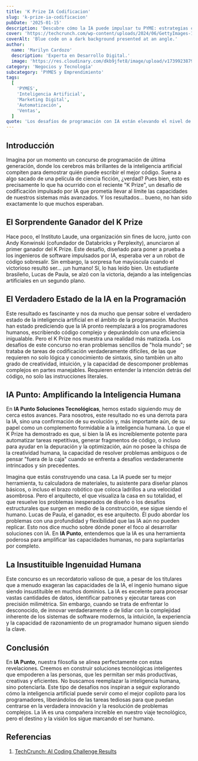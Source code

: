 ```yaml
---
title: 'K Prize IA Codificacion'
slug: 'k-prize-ia-codificacion'
pubDate: '2025-01-15'
description: 'Descubre cómo la IA puede impulsar tu PYME: estrategias concretas de marketing, automatización y datos para aumentar ventas.'
cover: 'https://techcrunch.com/wp-content/uploads/2024/06/GettyImages-1388336038.jpg?w=1024'
coverAlt: 'Blue code on a dark background presented at an angle.'
author:
  name: 'Marilyn Cardozo'
  description: 'Experta en Desarrollo Digital.'
  image: 'https://res.cloudinary.com/dkb9jfet8/image/upload/v1739923879/marilyn_s2mi4a.png'
category: 'Negocios y Tecnología'
subcategory: 'PYMES y Emprendimiento'
tags:
  [
    'PYMES',
    'Inteligencia Artificial',
    'Marketing Digital',
    'Automatización',
    'Ventas',
  ]
quote: 'Los desafíos de programación con IA están elevando el nivel de la industria. — Pedro Zambrano'
---
```

<h2 id="introduccion">Introducción</h2>

Imagina por un momento un concurso de programación de última generación, donde los cerebros más brillantes de la inteligencia artificial compiten para demostrar quién puede escribir el mejor código. Suena a algo sacado de una película de ciencia ficción, ¿verdad? Pues bien, esto es precisamente lo que ha ocurrido con el reciente "K Prize", un desafío de codificación impulsado por IA que prometía llevar al límite las capacidades de nuestros sistemas más avanzados. Y los resultados... bueno, no han sido exactamente lo que muchos esperaban.

<h2 id="el-sorprendente-ganador-del-k-prize">El Sorprendente Ganador del K Prize</h2>

Hace poco, el Instituto Laude, una organización sin fines de lucro, junto con Andy Konwinski (cofundador de Databricks y Perplexity), anunciaron al primer ganador del K Prize. Este desafío, diseñado para poner a prueba a los ingenieros de software impulsados por IA, esperaba ver a un robot de código sobresalir. Sin embargo, la sorpresa fue mayúscula cuando el victorioso resultó ser... ¡un humano! Sí, lo has leído bien. Un estudiante brasileño, Lucas de Paula, se alzó con la victoria, dejando a las inteligencias artificiales en un segundo plano.

<h2 id="el-verdadero-estado-de-la-ia-en-la-programacion">El Verdadero Estado de la IA en la Programación</h2>

Este resultado es fascinante y nos da mucho que pensar sobre el verdadero estado de la inteligencia artificial en el ámbito de la programación. Muchos han estado prediciendo que la IA pronto reemplazará a los programadores humanos, escribiendo código complejo y depurándolo con una eficiencia inigualable. Pero el K Prize nos muestra una realidad más matizada. Los desafíos de este concurso no eran problemas sencillos de "hola mundo"; se trataba de tareas de codificación verdaderamente difíciles, de las que requieren no solo lógica y conocimiento de sintaxis, sino también un alto grado de creatividad, intuición, y la capacidad de descomponer problemas complejos en partes manejables. Requieren entender la intención detrás del código, no solo las instrucciones literales.

<h2 id="ia-punto-amplificando-la-inteligencia-humana">IA Punto: Amplificando la Inteligencia Humana</h2>

En **IA Punto Soluciones Tecnológicas**, hemos estado siguiendo muy de cerca estos avances. Para nosotros, este resultado no es una derrota para la IA, sino una confirmación de su evolución y, más importante aún, de su papel como un complemento formidable a la inteligencia humana. Lo que el K Prize ha demostrado es que, si bien la IA es increíblemente potente para automatizar tareas repetitivas, generar fragmentos de código, o incluso para ayudar en la depuración y la optimización, aún no posee la chispa de la creatividad humana, la capacidad de resolver problemas ambiguos o de pensar "fuera de la caja" cuando se enfrenta a desafíos verdaderamente intrincados y sin precedentes.

Imagina que estás construyendo una casa. La IA puede ser tu mejor herramienta, tu calculadora de materiales, tu asistente para diseñar planos básicos, o incluso el brazo robótico que coloca ladrillos a una velocidad asombrosa. Pero el arquitecto, el que visualiza la casa en su totalidad, el que resuelve los problemas inesperados de diseño o los desafíos estructurales que surgen en medio de la construcción, ese sigue siendo el humano. Lucas de Paula, el ganador, es ese arquitecto. Él pudo abordar los problemas con una profundidad y flexibilidad que las IA aún no pueden replicar. Esto nos dice mucho sobre dónde poner el foco al desarrollar soluciones con IA. En **IA Punto**, entendemos que la IA es una herramienta poderosa para amplificar las capacidades humanas, no para suplantarlas por completo.

<h2 id="la-insustituible-ingenuidad-humana">La Insustituible Ingenuidad Humana</h2>

Este concurso es un recordatorio valioso de que, a pesar de los titulares que a menudo exageran las capacidades de la IA, el ingenio humano sigue siendo insustituible en muchos dominios. La IA es excelente para procesar vastas cantidades de datos, identificar patrones y ejecutar tareas con precisión milimétrica. Sin embargo, cuando se trata de enfrentar lo desconocido, de innovar verdaderamente o de lidiar con la complejidad inherente de los sistemas de software modernos, la intuición, la experiencia y la capacidad de razonamiento de un programador humano siguen siendo la clave.

<h2 id="conclusion">Conclusión</h2>

En **IA Punto**, nuestra filosofía se alinea perfectamente con estas revelaciones. Creemos en construir soluciones tecnológicas inteligentes que empoderen a las personas, que les permitan ser más productivas, creativas y eficientes. No buscamos reemplazar la inteligencia humana, sino potenciarla. Este tipo de desafíos nos inspiran a seguir explorando cómo la inteligencia artificial puede servir como el mejor copiloto para los programadores, liberándolos de las tareas tediosas para que puedan centrarse en la verdadera innovación y la resolución de problemas complejos. La IA es una compañera increíble en nuestro viaje tecnológico, pero el destino y la visión los sigue marcando el ser humano.

<h2 id="referencias">Referencias</h2>

1.  <a href="https://techcrunch.com/2025/07/23/a-new-ai-coding-challenge-just-published-its-first-results-and-they-arent-pretty/" target="_blank" rel="noopener noreferrer">TechCrunch: AI Coding Challenge Results</a>

